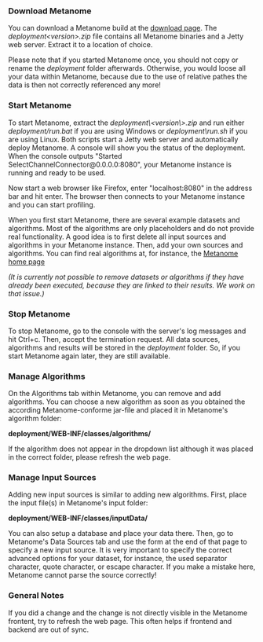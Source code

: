 === Download Metanome ===
You can download a Metanome build at the [https://www.hpi.uni-potsdam.de/naumann/sites/metanome/files/ download page]. The ''deployment&lt;version&gt;.zip'' file contains all Metanome binaries and a Jetty web server. Extract it to a location of choice. 

Please note that if you started Metanome once, you should not copy or rename the ''deployment<version>'' folder afterwards. Otherwise, you would loose all your data within Metanome, because due to the use of relative pathes the data is then not correctly referenced any more!

=== Start Metanome ===
To start Metanome, extract the ''deployment\<version\>.zip'' and run either ''deployment<version>/run.bat'' if you are using Windows or ''deployment<version>\run.sh'' if you are using Linux. Both scripts start a Jetty web server and automatically deploy Metanome. A console will show you the status of the deployment. When the console outputs "Started SelectChannelConnector@0.0.0.0:8080", your Metanome instance is running and ready to be used. 

Now start a web browser like Firefox, enter "localhost:8080" in the address bar and hit enter. The browser then connects to your Metanome instance and you can start profiling.

When you first start Metanome, there are several example datasets and algorithms. Most of the algorithms are only placeholders and do not provide real functionality. A good idea is to first delete all input sources and algorithms in your Metanome instance. Then, add your own sources and algorithms. You can find real algorithms at, for instance, the [https://hpi.de/naumann/projects/data-profiling-and-analytics/metanome-data-profiling.html Metanome home page]

''(It is currently not possible to remove datasets or algorithms if they have already been executed, because they are linked to their results. We work on that issue.)''

=== Stop Metanome ===
To stop Metanome, go to the console with the server's log messages and hit Ctrl+c. Then, accept the termination request. All data sources, algorithms and results will be stored in the ''deployment<version>'' folder. So, if you start Metanome again later, they are still available.

=== Manage Algorithms ===
On the Algorithms tab within Metanome, you can remove and add algorithms. You can choose a new algorithm as soon as you obtained the according Metanome-conforme jar-file and placed it in Metanome's algorithm folder: 

'''deployment<version>/WEB-INF/classes/algorithms/'''

If the algorithm does not appear in the dropdown list although it was placed in the correct folder, please refresh the web page.

=== Manage Input Sources ===
Adding new input sources is similar to adding new algorithms. First, place the input file(s) in Metanome's input folder:

'''deployment<version>/WEB-INF/classes/inputData/'''

You can also setup a database and place your data there. Then, go to Metanome's Data Sources tab and use the form at the end of that page to specify a new input source. It is very important to specify the correct advanced options for your dataset, for instance, the used separator character, quote character, or escape character. If you make a mistake here, Metanome cannot parse the source correctly!

=== General Notes ===
If you did a change and the change is not directly visible in the Metanome frontent, try to refresh the web page. This often helps if frontend and backend are out of sync. 